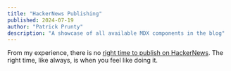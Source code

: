 ```yaml
---
title: "HackerNews Publishing"
published: 2024-07-19
author: "Patrick Prunty"
description: "A showcase of all available MDX components in the blog"
---
```


From my experience, there is no [right time to publish on HackerNews](). The right time, like always, is
when you feel like doing it.

<Tweet tweetUrl="https://twitter.com/elonmusk/status/1853612871877329188?ref_src=twsrc%5Etfw" />